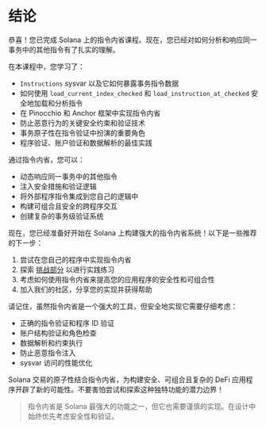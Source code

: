 
# 结论

恭喜！您已完成 Solana 上的指令内省课程。现在，您已经对如何分析和响应同一事务中的其他指令有了扎实的理解。

<ArticleSection name="您学到了什么" id="what-you-learned" level="h2" />

在本课程中，您学习了：
- `Instructions` sysvar 以及它如何暴露事务指令数据
- 如何使用 `load_current_index_checked` 和 `load_instruction_at_checked` 安全地加载和分析指令
- 在 Pinocchio 和 Anchor 框架中实现指令内省
- 防止恶意行为的关键安全约束和验证技术
- 事务原子性在指令验证中扮演的重要角色
- 程序验证、账户验证和数据解析的最佳实践

<ArticleSection name="关键能力" id="key-capabilities" level="h2" />

通过指令内省，您可以：
- 动态响应同一事务中的其他指令
- 注入安全措施和验证逻辑
- 将外部程序指令集成到您自己的逻辑中
- 构建可组合且安全的跨程序交互
- 创建复杂的事务级验证系统

<ArticleSection name="下一步" id="next-steps" level="h2" />

现在，您已经准备好开始在 Solana 上构建强大的指令内省系统！以下是一些推荐的下一步：

1. 尝试在您自己的程序中实现指令内省
2. 探索 [挑战部分](/zh-cn/challenges) 以进行实践练习
3. 考虑如何使用指令内省来提高您的应用程序的安全性和可组合性
4. 加入我们的社区，分享您的实现并获得帮助

请记住，虽然指令内省是一个强大的工具，但安全地实现它需要仔细考虑：
- 正确的指令验证和程序 ID 验证
- 账户结构验证和角色检查
- 数据解析和约束执行
- 防止恶意指令注入
- sysvar 访问的性能优化

Solana 交易的原子性结合指令内省，为构建安全、可组合且复杂的 DeFi 应用程序开辟了新的可能性。不要害怕尝试和探索这种独特功能的潜力边界！

> 指令内省是 Solana 最强大的功能之一，但它也需要谨慎的实现。在设计中始终优先考虑安全性和验证。
